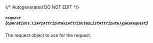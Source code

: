 {/* Autogenerated DO NOT EDIT  */}

##### `request` *{`operations.C1APIAttributeV1AttributesListAttributeTypesRequest`}*
The request object to use for the request.

<Collapsible openLabel={Labels.showProperties} closeLabel={Labels.hideProperties}>
  <C1APIAttributeV1AttributesListAttributeTypesRequest />
</Collapsible>


